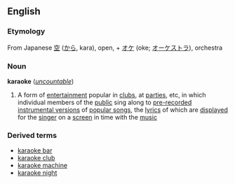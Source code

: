 ==English==
===Etymology===
From Japanese [[空]] ([[から]], kara), open, + [[オケ]] (oke; [[オーケストラ]]), orchestra

===Noun===
'''karaoke''' (''[[uncountable]]'')

#A form of [[entertainment]] popular in [[club]]s, at [[parties]], etc, in which individual members of the [[public]] sing along to [[pre-recorded]] [[instrumental version]]s of [[popular song]]s, the [[lyrics]] of which are [[display]]ed for the [[singer]] on a [[screen]] in time with the [[music]]
===Derived terms===
*[[karaoke bar]]
*[[karaoke club]]
*[[karaoke machine]]
*[[karaoke night]]